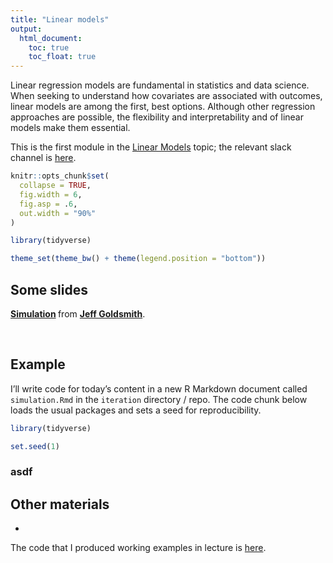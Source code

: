 ```yaml
---
title: "Linear models"
output:
  html_document: 
    toc: true
    toc_float: true
---
```


Linear regression models are fundamental in statistics and data science. When seeking to understand how covariates are associated with outcomes, linear models are among the first, best options. Although other regression approaches are possible, the flexibility and  interpretability and of linear models make them essential. 

This is the first module in the [Linear Models](topic_linear_models.html) topic; the relevant slack channel is [here](https://p8105-fall2018.slack.com/messages/CCAAE9AAU).

```r
knitr::opts_chunk$set(
  collapse = TRUE,
  fig.width = 6,
  fig.asp = .6,
  out.width = "90%"
)

library(tidyverse)

theme_set(theme_bw() + theme(legend.position = "bottom"))
```

## Some slides

<script async class="speakerdeck-embed" data-id="285289b17d194a4282d53f1800d37199" data-ratio="1.77777777777778" src="//speakerdeck.com/assets/embed.js"></script>
<div style="margin-bottom:5px"> <strong> <a href="https://speakerdeck.com/jeffgoldsmith/p8105-simulation" title="Simulation and Bootstrapping" target="_blank">Simulation</a> </strong> from <strong><a href="https://speakerdeck.com/jeffgoldsmith" target="_blank">Jeff Goldsmith</a></strong>. </div><br>


## Example

I'll write code for today's content in a new R Markdown document called `simulation.Rmd` in the `iteration` directory / repo. The code chunk below loads the usual packages and sets a seed for reproducibility.

```r
library(tidyverse)

set.seed(1)
```

### asdf


## Other materials

* 

The code that I produced working examples in lecture is [here](https://github.com/P8105/linear_models).
